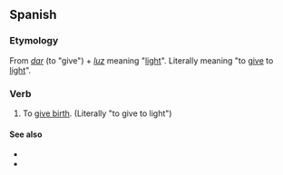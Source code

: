 {{also|dar à luz}}
==Spanish==

===Etymology===
From ''[[dar#Spanish|dar]]'' (to "give") + ''[[luz]]'' meaning "[[light]]". Literally meaning "to [[give]] to [[light]]".

===Verb===
{{head|es|verb|head='''[[dar]] [[a]] [[luz]]'''}}

# {{lb|es|idiomatic}} To [[give birth]]. (Literally "to give to light")

====See also====
* {{l|es|nacer}}
* {{l|es|parir}}